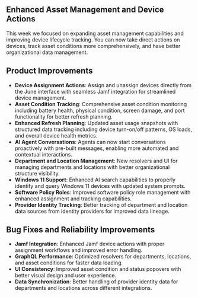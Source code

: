 ## Enhanced Asset Management and Device Actions

This week we focused on expanding asset management capabilities and improving device lifecycle tracking. You can now take direct actions on devices, track asset conditions more comprehensively, and have better organizational data management.

## Product Improvements

- **Device Assignment Actions**: Assign and unassign devices directly from the June interface with seamless Jamf integration for streamlined device management.
- **Asset Condition Tracking**: Comprehensive asset condition monitoring including battery health, physical condition, screen damage, and port functionality for better refresh planning.
- **Enhanced Refresh Planning**: Updated asset usage snapshots with structured data tracking including device turn-on/off patterns, OS loads, and overall device health metrics.
- **AI Agent Conversations**: Agents can now start conversations proactively with pre-built messages, enabling more automated and contextual interactions.
- **Department and Location Management**: New resolvers and UI for managing departments and locations with better organizational structure visibility.
- **Windows 11 Support**: Enhanced AI search capabilities to properly identify and query Windows 11 devices with updated system prompts.
- **Software Policy Roles**: Improved software policy role management with enhanced assignment and tracking capabilities.
- **Provider Identity Tracking**: Better tracking of department and location data sources from identity providers for improved data lineage.

## Bug Fixes and Reliability Improvements

- **Jamf Integration**: Enhanced Jamf device actions with proper assignment workflows and improved error handling.
- **GraphQL Performance**: Optimized resolvers for departments, locations, and asset conditions for faster data loading.
- **UI Consistency**: Improved asset condition and status popovers with better visual design and user experience.
- **Data Synchronization**: Better handling of provider identity data for departments and locations across different integrations.
